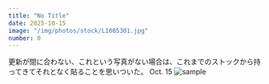 ```yaml
---
title: "No Title"
date: 2025-10-15
image: "/img/photos/stock/L1005301.jpg"
number: 0
---
```




<Sheet bkg="#123123" color="#AAA">
  <Title
    level={1}
    color="#AAA"
    size="m"
    column="1"
    row="3">From my stocks</Title>
  <Vertical
    align="right"
    width="10"
    height="4"
    column="1"
    row="14">
    <Text size="xs" color="#CCC">
    更新が間に合わない、これという写真がない場合は、これまでのストックから持ってきてそれとなく貼ることを思いついた。
    </Text>
  </Vertical>
  <Nombre position="bottom-left">Oct. 15</Nombre>
  <Image src="/img/photos/stock/L1005301.jpg" alt="sample" size="full" />
</Sheet>
